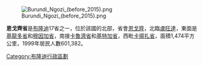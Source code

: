 [[Image:Burundi_Ngozi_(before_2015).png|right]]

'''恩戈齊省'''是[[布隆迪|布隆迪]]17省之一，位於該國的北部，省會[[恩戈齊|恩戈齊]]，北臨[[盧旺達|盧旺達]]，東面是[[基龍多省|基龍多省]]和[[穆因加省|穆因加省]]，南接[[卡魯濟省|卡魯濟省]]和[[基特加省|基特加省]]，西毗[[卡揚扎省|卡揚扎省]]，面積1,474平方公里，1999年居民人數601,382。

{{coord|02|54|30|S|29|49|35.50|E|source:euwiki_region:BI-NG_type:adm1st|display=title}}

{{蒲隆地行政區劃}}

[[Category:布隆迪行政區劃|Category:布隆迪行政區劃]]
{{Burundi-geo-stub}}